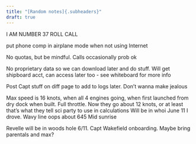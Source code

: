 ```yaml
---
title: "[Random notes]{.subheaders}"
draft: true
---
```

I AM NUMBER 37 ROLL CALL

put phone comp in airplane mode when not using Internet

No quotas, but be mindful. Calls occasionally prob ok

No proprietary data so we can download later and do stuff. Will get shipboard acct, can access later too - see whiteboard for more info



Post Capt stuff on diff page to add to logs later. Don't wanna make jealous

Max speed is 16 knots, when all 4 engines going, when first launched from dry dock when built. Full throttle. Now they go about 12 knots, or at least that's what they tell sci party to use in calculations
Will be in whoi June 11
I drove. Wavy line oops about 645
Mid sunrise



Revelle will be in woods hole 6/11. Capt Wakefield onboarding. Maybe bring parentals and max?
